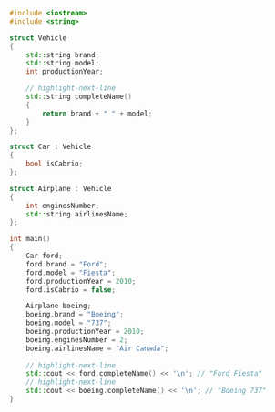 ```cpp showLineNumbers
#include <iostream>
#include <string>

struct Vehicle
{
    std::string brand;
    std::string model;
    int productionYear;

    // highlight-next-line
    std::string completeName()
    {
        return brand + " " + model;
    }
};

struct Car : Vehicle
{
    bool isCabrio;
};

struct Airplane : Vehicle
{
    int enginesNumber;
    std::string airlinesName; 
};

int main()
{
    Car ford;
    ford.brand = "Ford";
    ford.model = "Fiesta";
    ford.productionYear = 2010;
    ford.isCabrio = false;

    Airplane boeing;
    boeing.brand = "Boeing";
    boeing.model = "737";
    boeing.productionYear = 2010;
    boeing.enginesNumber = 2;
    boeing.airlinesName = "Air Canada";
    
    // highlight-next-line
    std::cout << ford.completeName() << '\n'; // "Ford Fiesta"
    // highlight-next-line
    std::cout << boeing.completeName() << '\n'; // "Boeing 737"
}
```